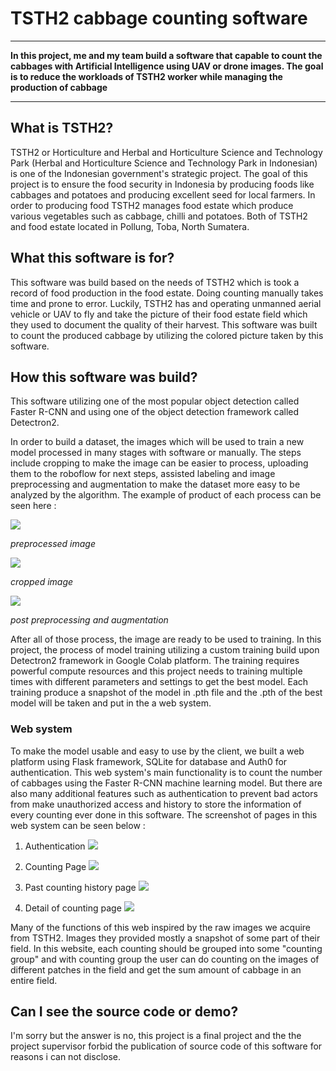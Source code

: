 


# TSTH2 cabbage counting software

---

**In this project, me and my team build a software that capable to count the cabbages with Artificial Intelligence using UAV or drone images. The goal is to reduce the workloads of TSTH2 worker while managing the production of cabbage**

---

## What is TSTH2?
TSTH2 or Horticulture and Herbal and Horticulture Science and Technology Park (Herbal and Horticulture Science and Technology Park in Indonesian) is one of the Indonesian government's strategic project. The goal of this project is to ensure the food security in Indonesia by producing foods like cabbages and potatoes and producing excellent seed for local farmers. In order to producing food TSTH2 manages food estate which produce various vegetables such as cabbage, chilli and potatoes. Both of TSTH2 and food estate located in Pollung, Toba, North Sumatera.

## What this software is for?
This software was build based on the needs of TSTH2 which is took a record of food production in the food estate. Doing counting manually takes time and prone to error. Luckily, TSTH2 has and operating unmanned aerial vehicle or UAV to fly and take the picture of their food estate field which they used to document the quality of their harvest. This software was built to count the produced cabbage by utilizing the colored picture taken by this software.

## How this software was build?
This software utilizing one of the most popular object detection called Faster R-CNN and using one of the object detection framework called Detectron2. 

In order to build a  dataset, the images which will be used to train a new model processed in many stages with software or manually. The steps include cropping to make the image can be easier to process, uploading them to the roboflow for next steps, assisted labeling and image preprocessing and augmentation to make the dataset more easy to be analyzed by the algorithm. The example of product of each process can be seen here :


![](https://pockets.speckwitz.com/DJI_20240704085240_0001_D.jpg)

*preprocessed image*

![](https://pockets.speckwitz.com/DJI_20240704085730_0138_D_part_2_2.jpg)

*cropped image*

![](https://pockets.speckwitz.com/image_after_preprocessed.png)

*post preprocessing and augmentation*

After all of those process, the image are ready to be used to training. In this project, the process of model training utilizing a custom training build upon Detectron2 framework in Google Colab platform. The training requires powerful compute resources and this project needs to training multiple times with different parameters and settings to get the best model. Each training produce a snapshot of the model in .pth file and the .pth of the best model will be taken and put in the a web system.

### Web system
To make the model usable and easy to use by the client, we built a web platform using Flask framework, SQLite for database and Auth0 for authentication. This web system's main functionality is to count the number of cabbages using the Faster R-CNN machine learning model. But there are also many additional features such as authentication to prevent bad actors from make unauthorized access and history to store the information of every counting ever done in this software. The screenshot of pages in this web system can be seen below :
1. Authentication
![](https://pockets.speckwitz.com/Autentikasi_web.jpg)

2. Counting Page
![](https://pockets.speckwitz.com/Add_counting.jpg)

3. Past counting history page
![](https://pockets.speckwitz.com/Counting_group_web.jpg)

4. Detail of counting page
![](https://pockets.speckwitz.com/History_detail.jpg)

Many of the functions of this web inspired by the raw images we acquire from TSTH2. Images they provided mostly a snapshot of some part of their field. In this website, each counting should be grouped into some "counting group" and with counting group the user can do counting on the images of different patches in the field and get the sum amount of cabbage in an entire field. 

## Can I see the source code or demo?
I'm sorry but the answer is no, this project is a final project and the the project supervisor forbid the publication of source code of this software for reasons i can not disclose.
